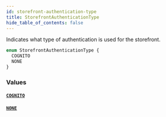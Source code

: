 ```yaml
---
id: storefront-authentication-type
title: StorefrontAuthenticationType
hide_table_of_contents: false
---
```



Indicates what type of authentication is used for the storefront.

```graphql
enum StorefrontAuthenticationType {
  COGNITO
  NONE
}
```


### Values

#### [`COGNITO`](#)




#### [`NONE`](#)






